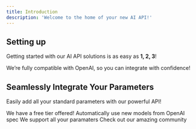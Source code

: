```yaml
---
title: Introduction
description: 'Welcome to the home of your new AI API!'
---
```

## Setting up

Getting started with our AI API solutions is as easy as **1, 2, 3**!

We’re fully compatible with OpenAI, so you can integrate with confidence!


## Seamlessly Integrate Your Parameters

Easily add all your standard parameters with our powerful API!

<CardGroup cols={2}>
  <Card
    title="Free Tier"
    icon="dollar-sign"
  >
    We have a free tier offered!
  </Card>
  <Card
    title="100% OpenAI Based"
    icon="code"
  >
    Automatically use new models from OpenAI spec
  </Card>
  <Card
    title="Add Components"
    icon="screwdriver-wrench"
  >
    We support all your paramaters
  </Card>
  <Card
    title="Get Inspiration"
    icon="stars"
    href="https://discord.gg/astra-ai"
  >
    Check out our amazing community
  </Card>
</CardGroup>

